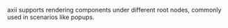 axii supports rendering components under different root nodes, commonly used in scenarios like popups.
